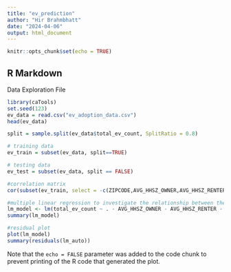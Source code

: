 ```yaml
---
title: "ev_prediction"
author: "Hir Brahmbhatt"
date: "2024-04-06"
output: html_document
---
```


```r
knitr::opts_chunk$set(echo = TRUE)
```

## R Markdown
Data Exploration File

```r
library(caTools)
set.seed(123)
ev_data = read.csv("ev_adoption_data.csv")
head(ev_data)

split = sample.split(ev_data$total_ev_count, SplitRatio = 0.8)

# training data
ev_train = subset(ev_data, split==TRUE)

# testing data
ev_test = subset(ev_data, split == FALSE)

#correlation matrix
cor(subset(ev_train, select = -c(ZIPCODE,AVG_HHSZ_OWNER,AVG_HHSZ_RENTER,TP_SEX_RATIO, TP_MED_AGE,TP_18Y_OVR_SXRATIO, TP_65Y_OVR_SXRATIO) ))

#multiple linear regression to investigate the relationship between the total number of electric vehicle (EV) registrations (total_ev_count) within each ZIP code and various other demographic and socioeconomic variables. This model aims to identify which factors are significant predictors of EV adoption rates across different ZIP codes.
lm_model <- lm(total_ev_count ~ . - AVG_HHSZ_OWNER - AVG_HHSZ_RENTER - TP_SEX_RATIO - TP_MED_AGE - TP_18Y_OVR_SXRATIO - TP_65Y_OVR_SXRATIO, data = ev_train)
summary(lm_model)

#residual plot
plot(lm_model)
summary(residuals(lm_auto))
```

Note that the `echo = FALSE` parameter was added to the code chunk to prevent printing of the R code that generated the plot.
